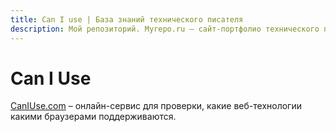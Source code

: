```yaml
---
title: Can I use | База знаний технического писателя
description: Мой репозиторий. Myrepo.ru – сайт-портфолио технического писателя
---
```


# Can I Use

[CanIUse.com](https://caniuse.com/) – онлайн-сервис для проверки, какие веб-технологии какими браузерами поддерживаются.
